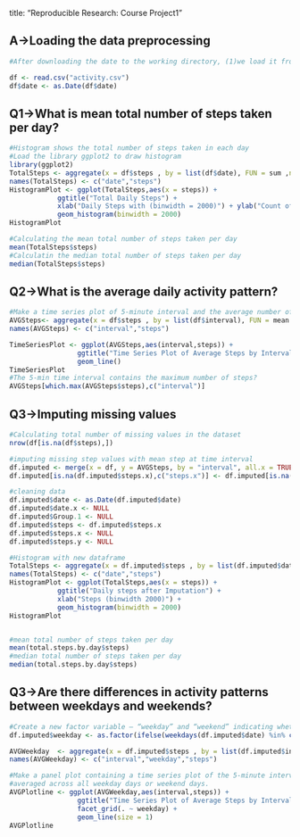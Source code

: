  title: "Reproducible Research: Course Project1"
 

## A->Loading the data preprocessing
```r

#After downloading the date to the working directory, (1)we load it from the file activity.csv, transform date column as date 

df <- read.csv("activity.csv")
df$date <- as.Date(df$date)

```


## Q1->What is mean total number of steps taken per day?
```r
#Histogram shows the total number of steps taken in each day
#Load the library ggplot2 to draw histogram
library(ggplot2)
TotalSteps <- aggregate(x = df$steps , by = list(df$date), FUN = sum ,na.rm=TRUE)
names(TotalSteps) <- c("date","steps")
HistogramPlot <- ggplot(TotalSteps,aes(x = steps)) +
            ggtitle("Total Daily Steps") +
            xlab("Daily Steps with (binwidth = 2000)") + ylab("Count of Daily Steps") +
            geom_histogram(binwidth = 2000)
HistogramPlot

#Calculating the mean total number of steps taken per day
mean(TotalSteps$steps)
#Calculatin the median total number of steps taken per day
median(TotalSteps$steps)

```

## Q2->What is the average daily activity pattern?
```r
#Make a time series plot of 5-minute interval and the average number of steps taken, averaged across all days
AVGSteps<- aggregate(x = df$steps , by = list(df$interval), FUN = mean ,na.rm=TRUE)
names(AVGSteps) <- c("interval","steps")

TimeSeriesPlot <- ggplot(AVGSteps,aes(interval,steps)) +
                 ggtitle("Time Series Plot of Average Steps by Interval") +
                 geom_line()
TimeSeriesPlot
#The 5-min time interval contains the maximum number of steps?
AVGSteps[which.max(AVGSteps$steps),c("interval")]

```

## Q3->Imputing missing values
```r
#Calculating total number of missing values in the dataset
nrow(df[is.na(df$steps),])

#imputing missing step values with mean step at time interval
df.imputed <- merge(x = df, y = AVGSteps, by = "interval", all.x = TRUE)
df.imputed[is.na(df.imputed$steps.x),c("steps.x")] <- df.imputed[is.na(df.imputed$steps.x),c("steps.y")]

#cleaning data
df.imputed$date <- as.Date(df.imputed$date)
df.imputed$date.x <- NULL
df.imputed$Group.1 <- NULL
df.imputed$steps <- df.imputed$steps.x
df.imputed$steps.x <- NULL
df.imputed$steps.y <- NULL

#Histogram with new dataframe
TotalSteps <- aggregate(x = df.imputed$steps , by = list(df.imputed$date), FUN = sum ,na.rm=TRUE)
names(TotalSteps) <- c("date","steps")
HistogramPlot <- ggplot(TotalSteps,aes(x = steps)) +
            ggtitle("Daily steps after Imputation") +
            xlab("Steps (binwidth 2000)") +
            geom_histogram(binwidth = 2000)
HistogramPlot 


#mean total number of steps taken per day
mean(total.steps.by.day$steps)
#median total number of steps taken per day
median(total.steps.by.day$steps)

```

## Q3->Are there differences in activity patterns between weekdays and weekends?
```r
#Create a new factor variable – “weekday” and “weekend” indicating whether a given date is a weekday or weekend day.
df.imputed$weekday <- as.factor(ifelse(weekdays(df.imputed$date) %in% c("Saturday","Sunday"), "Weekend", "Weekday")) 

AVGWeekday  <- aggregate(x = df.imputed$steps , by = list(df.imputed$interval,df.imputed$weekday), FUN = mean ,na.rm=TRUE)
names(AVGWeekday) <- c("interval","weekday","steps")

#Make a panel plot containing a time series plot of the 5-minute interval and the average number of steps taken 
#averaged across all weekday days or weekend days.
AVGPlotline <- ggplot(AVGWeekday,aes(interval,steps)) +
                 ggtitle("Time Series Plot of Average Steps by Interval after Imputation") +
                 facet_grid(. ~ weekday) +
                 geom_line(size = 1)
AVGPlotline


```

